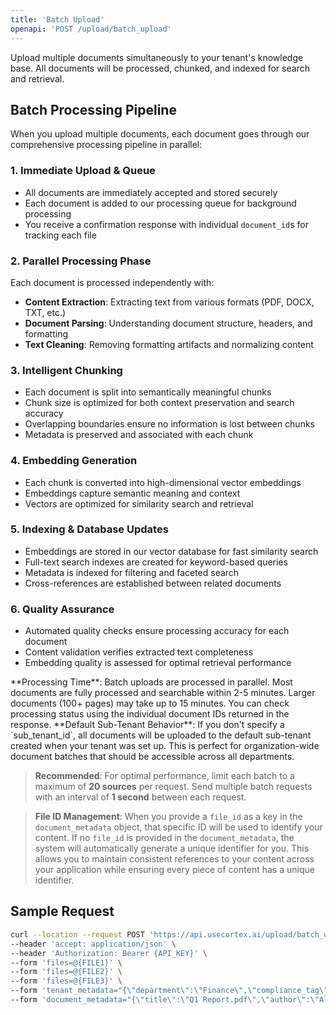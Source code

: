 ```yaml
---
title: 'Batch Upload'
openapi: 'POST /upload/batch_upload'
---
```


Upload multiple documents simultaneously to your tenant's knowledge base. All documents will be processed, chunked, and indexed for search and retrieval.

## Batch Processing Pipeline

When you upload multiple documents, each document goes through our comprehensive processing pipeline in parallel:

### 1. **Immediate Upload & Queue**
- All documents are immediately accepted and stored securely
- Each document is added to our processing queue for background processing
- You receive a confirmation response with individual `document_id`s for tracking each file

### 2. **Parallel Processing Phase**
Each document is processed independently with:
- **Content Extraction**: Extracting text from various formats (PDF, DOCX, TXT, etc.)
- **Document Parsing**: Understanding document structure, headers, and formatting
- **Text Cleaning**: Removing formatting artifacts and normalizing content

### 3. **Intelligent Chunking**
- Each document is split into semantically meaningful chunks
- Chunk size is optimized for both context preservation and search accuracy
- Overlapping boundaries ensure no information is lost between chunks
- Metadata is preserved and associated with each chunk

### 4. **Embedding Generation**
- Each chunk is converted into high-dimensional vector embeddings
- Embeddings capture semantic meaning and context
- Vectors are optimized for similarity search and retrieval

### 5. **Indexing & Database Updates**
- Embeddings are stored in our vector database for fast similarity search
- Full-text search indexes are created for keyword-based queries
- Metadata is indexed for filtering and faceted search
- Cross-references are established between related documents

### 6. **Quality Assurance**
- Automated quality checks ensure processing accuracy for each document
- Content validation verifies extracted text completeness
- Embedding quality is assessed for optimal retrieval performance

<Note>
**Processing Time**: Batch uploads are processed in parallel. Most documents are fully processed and searchable within 2-5 minutes. Larger documents (100+ pages) may take up to 15 minutes. You can check processing status using the individual document IDs returned in the response.
</Note>

<Note>
**Default Sub-Tenant Behavior**: If you don't specify a `sub_tenant_id`, all documents will be uploaded to the default sub-tenant created when your tenant was set up. This is perfect for organization-wide document batches that should be accessible across all departments.
</Note>

> **Recommended**: For optimal performance, limit each batch to a maximum of **20 sources** per request. Send multiple batch requests with an interval of **1 second** between each request.

> **File ID Management**: When you provide a `file_id` as a key in the `document_metadata` object, that specific ID will be used to identify your content. If no `file_id` is provided in the `document_metadata`, the system will automatically generate a unique identifier for you. This allows you to maintain consistent references to your content across your application while ensuring every piece of content has a unique identifier.

## Sample Request

```bash
curl --location --request POST 'https://api.usecortex.ai/upload/batch_upload?tenant_id={TENANT_ID}&sub_tenant_id={SUB_TENANT_ID}' \
--header 'accept: application/json' \
--header 'Authorization: Bearer {API_KEY}' \
--form 'files=@{FILE1}' \
--form 'files=@{FILE2}' \
--form 'files=@{FILE3}' \
--form 'tenant_metadata="{\"department\":\"Finance\",\"compliance_tag\":\"GDPR\"}"' \
--form 'document_metadata="{\"title\":\"Q1 Report.pdf\",\"author\":\"Alice Smith\",\"file_id\":\"custom_batch_123\"}"'
```
